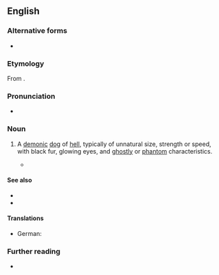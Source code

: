 {{also|hell-hound|hell hound}}
==English==

===Alternative forms===
* {{alter|en|hell hound|hell-hound}}

===Etymology===
From {{compound|en|hell|hound}}.

===Pronunciation===
* {{IPA|en|/hɛl.haʊnd/}}

===Noun===
{{en-noun}}

# {{lb|en|mythological creature}} A [[demon]]ic [[dog]] of [[hell]], typically of unnatural size, strength or speed, with black fur, glowing eyes, and [[ghostly]] or [[phantom]] characteristics.
#* {{RQ:Shakespeare Richard 3|act=IV|scene=iii|page=195|column=2|passage=From forth the kennell of thy wombe hath crept / A '''Hell-hound''' that doth hunt vs all to death:}}

====See also====
* {{l|en|Cerberus}}
* {{l|en|Orthrus}}

====Translations====
{{trans-top|dog of hell}}
{{trans-mid}}
* German: {{t|de|Höllenhund|m}}
{{trans-bottom}}

===Further reading===
* {{pedia}}